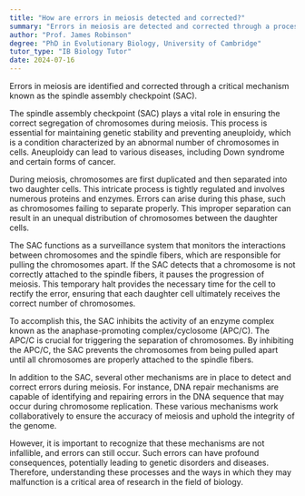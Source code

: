 ```yaml
---
title: "How are errors in meiosis detected and corrected?"
summary: "Errors in meiosis are detected and corrected through a process called the spindle assembly checkpoint (SAC)."
author: "Prof. James Robinson"
degree: "PhD in Evolutionary Biology, University of Cambridge"
tutor_type: "IB Biology Tutor"
date: 2024-07-16
---
```


Errors in meiosis are identified and corrected through a critical mechanism known as the spindle assembly checkpoint (SAC).

The spindle assembly checkpoint (SAC) plays a vital role in ensuring the correct segregation of chromosomes during meiosis. This process is essential for maintaining genetic stability and preventing aneuploidy, which is a condition characterized by an abnormal number of chromosomes in cells. Aneuploidy can lead to various diseases, including Down syndrome and certain forms of cancer.

During meiosis, chromosomes are first duplicated and then separated into two daughter cells. This intricate process is tightly regulated and involves numerous proteins and enzymes. Errors can arise during this phase, such as chromosomes failing to separate properly. This improper separation can result in an unequal distribution of chromosomes between the daughter cells.

The SAC functions as a surveillance system that monitors the interactions between chromosomes and the spindle fibers, which are responsible for pulling the chromosomes apart. If the SAC detects that a chromosome is not correctly attached to the spindle fibers, it pauses the progression of meiosis. This temporary halt provides the necessary time for the cell to rectify the error, ensuring that each daughter cell ultimately receives the correct number of chromosomes.

To accomplish this, the SAC inhibits the activity of an enzyme complex known as the anaphase-promoting complex/cyclosome (APC/C). The APC/C is crucial for triggering the separation of chromosomes. By inhibiting the APC/C, the SAC prevents the chromosomes from being pulled apart until all chromosomes are properly attached to the spindle fibers.

In addition to the SAC, several other mechanisms are in place to detect and correct errors during meiosis. For instance, DNA repair mechanisms are capable of identifying and repairing errors in the DNA sequence that may occur during chromosome replication. These various mechanisms work collaboratively to ensure the accuracy of meiosis and uphold the integrity of the genome.

However, it is important to recognize that these mechanisms are not infallible, and errors can still occur. Such errors can have profound consequences, potentially leading to genetic disorders and diseases. Therefore, understanding these processes and the ways in which they may malfunction is a critical area of research in the field of biology.
    